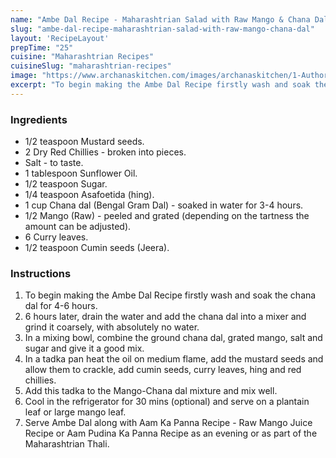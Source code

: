 ---
name: "Ambe Dal Recipe - Maharashtrian Salad with Raw Mango & Chana Dal"
slug: "ambe-dal-recipe-maharashtrian-salad-with-raw-mango-chana-dal"
layout: 'RecipeLayout'
prepTime: "25"
cuisine: "Maharashtrian Recipes"
cuisineSlug: "maharashtrian-recipes"
image: "https://www.archanaskitchen.com/images/archanaskitchen/1-Author/Madhuli_Ajay/Ambe_Dal_Green_Mango_and_Chana_Dal_salad.jpg"
excerpt: "To begin making the Ambe Dal Recipe firstly wash and soak the chana dal for 4-6 hours"
---

### Ingredients

- 1/2 teaspoon Mustard seeds.
- 2 Dry Red Chillies - broken into pieces.
- Salt - to taste.
- 1 tablespoon Sunflower Oil.
- 1/2 teaspoon Sugar.
- 1/4 teaspoon Asafoetida (hing).
- 1 cup Chana dal (Bengal Gram Dal) - soaked in water for 3-4 hours.
- 1/2 Mango (Raw) - peeled and grated (depending on the tartness the amount can be adjusted).
- 6 Curry leaves.
- 1/2 teaspoon Cumin seeds (Jeera).

### Instructions

1. To begin making the Ambe Dal Recipe firstly wash and soak the chana dal for 4-6 hours.
1. 6 hours later, drain the water and add the chana dal into a mixer and grind it coarsely, with absolutely no water.
1. In a mixing bowl, combine the ground chana dal, grated mango, salt and sugar and give it a good mix.
1. In a tadka pan heat the oil on medium flame, add the mustard seeds and allow them to crackle, add cumin seeds, curry leaves, hing and red chillies.
1. Add this tadka to the Mango-Chana dal mixture and mix well.
1. Cool in the refrigerator for 30 mins (optional) and serve on a plantain leaf or large mango leaf.
1. Serve Ambe Dal along with Aam Ka Panna Recipe - Raw Mango Juice Recipe or Aam Pudina Ka Panna Recipe as an evening or as part of the Maharashtrian Thali.
